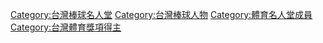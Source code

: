 [[Category:台灣棒球名人堂|Category:台灣棒球名人堂]]
[[Category:台灣棒球人物|Category:台灣棒球人物]]
[[Category:體育名人堂成員|Category:體育名人堂成員]]
[[Category:台灣體育獎項得主|Category:台灣體育獎項得主]]